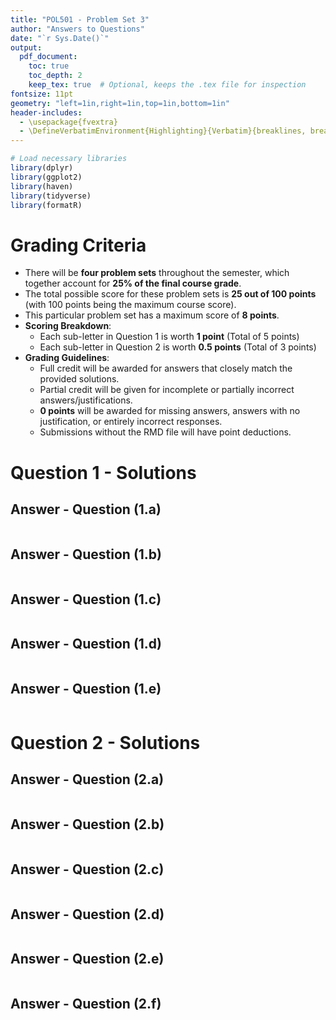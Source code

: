 ---
title: "POL501 - Problem Set 3"
author: "Answers to Questions"
date: "`r Sys.Date()`"
output: 
  pdf_document:
    toc: true
    toc_depth: 2
    keep_tex: true  # Optional, keeps the .tex file for inspection
fontsize: 11pt
geometry: "left=1in,right=1in,top=1in,bottom=1in"
header-includes: 
  - \usepackage{fvextra}
  - \DefineVerbatimEnvironment{Highlighting}{Verbatim}{breaklines, breakanywhere, commandchars=\\\{\}}
---

\newpage


```{r setup, include=FALSE}
# Load necessary libraries
library(dplyr)
library(ggplot2)
library(haven)
library(tidyverse)
library(formatR)
```


# Grading Criteria

- There will be **four problem sets** throughout the semester, which together account for **25% of the final course grade**.
- The total possible score for these problem sets is **25 out of 100 points** (with 100 points being the maximum course score).
- This particular problem set has a maximum score of **8 points**.
- **Scoring Breakdown**:
  * Each sub-letter in Question 1 is worth **1 point** (Total of 5 points)
  * Each sub-letter in Question 2 is worth **0.5 points** (Total of 3 points)
  
- **Grading Guidelines**:
  * Full credit will be awarded for answers that closely match the provided solutions.
  * Partial credit will be given for incomplete or partially incorrect answers/justifications.
  * **0 points** will be awarded for missing answers, answers with no justification, or entirely incorrect responses.
  * Submissions without the RMD file will have point deductions.

# Question 1 - Solutions

## Answer - Question (1.a)

```{r 1a, echo=TRUE}
```

## Answer - Question (1.b)

```{r 1b, echo=TRUE}
```

## Answer - Question (1.c)

```{r 1c, echo=TRUE}
```

## Answer - Question (1.d)

```{r 1d, echo=TRUE}
```

## Answer - Question (1.e)

```{r 1e, echo=TRUE}
```


# Question 2 - Solutions

## Answer - Question (2.a)

```{r 2a, echo=TRUE}
```

## Answer - Question (2.b)

```{r 2b, echo=TRUE}
```

## Answer - Question (2.c)

```{r 2c, echo=TRUE}
```

## Answer - Question (2.d)

```{r 2d, echo=TRUE}
```

## Answer - Question (2.e)

```{r 2e, echo=TRUE}
```

## Answer - Question (2.f)

```{r 2f, echo=TRUE}
```



